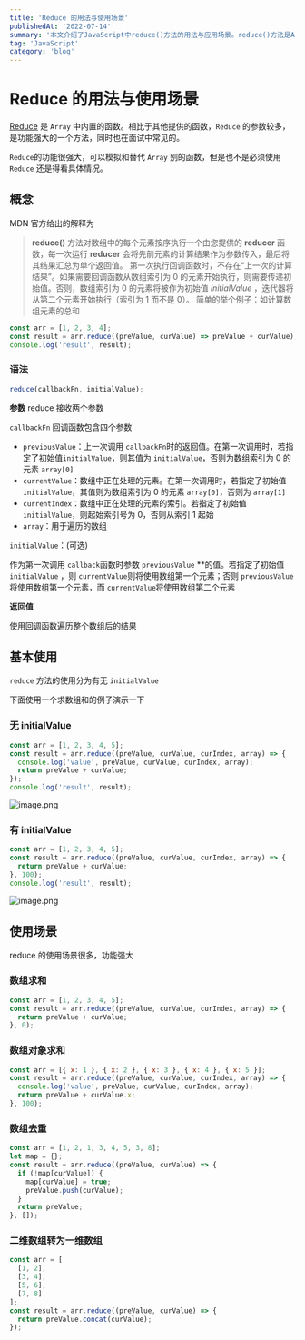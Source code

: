 ```yaml
---
title: 'Reduce 的用法与使用场景'
publishedAt: '2022-07-14'
summary: '本文介绍了JavaScript中reduce()方法的用法与应用场景。reduce()方法是Array中的高阶函数,用于合并数组元素的操作。文中首先阐明了reduce()的基本语法和参数,其接受四个参数:数组、累加器、当前元素和索引。然后举例详细解释了reduce()的三个主要用途:数组求和、对象的合并和列表转为对象。这些例子涵盖了reduce()的基本功能及运用。'
tag: 'JavaScript'
category: 'blog'
---
```


# Reduce 的用法与使用场景

[Reduce](https://developer.mozilla.org/zh-CN/docs/Web/JavaScript/Reference/Global_Objects/Array/reduce) 是 `Array` 中内置的函数。相比于其他提供的函数，`Reduce` 的参数较多，是功能强大的一个方法，同时也在面试中常见的。

`Reduce`的功能很强大，可以模拟和替代 `Array` 别的函数，但是也不是必须使用 `Reduce` 还是得看具体情况。

## 概念

MDN 官方给出的解释为

> **reduce()** 方法对数组中的每个元素按序执行一个由您提供的 **reducer** 函数，每一次运行 **reducer** 会将先前元素的计算结果作为参数传入，最后将其结果汇总为单个返回值。
> 第一次执行回调函数时，不存在“上一次的计算结果”。如果需要回调函数从数组索引为 0 的元素开始执行，则需要传递初始值。否则，数组索引为 0 的元素将被作为初始值 _initialValue_
> ，迭代器将从第二个元素开始执行（索引为 1 而不是 0）。
> 简单的举个例子：如计算数组元素的总和

```javascript
const arr = [1, 2, 3, 4];
const result = arr.reduce((preValue, curValue) => preValue + curValue);
console.log('result', result);
```

### 语法

```javascript
reduce(callbackFn, initialValue);
```

**参数**
reduce 接收两个参数

`callbackFn` 回调函数包含四个参数

- `previousValue`：上一次调用 `callbackFn`时的返回值。在第一次调用时，若指定了初始值`initialValue`，则其值为 `initialValue`，否则为数组索引为 0 的元素 `array[0]`
- `currentValue`：数组中正在处理的元素。在第一次调用时，若指定了初始值 `initialValue`，其值则为数组索引为 0 的元素 `array[0]`，否则为 `array[1]`
- `currentIndex`：数组中正在处理的元素的索引。若指定了初始值 `initialValue`，则起始索引号为 0，否则从索引 1 起始
- `array`：用于遍历的数组

`initialValue`：(可选)

作为第一次调用 `callback`函数时参数 `previousValue` \*\*的值。若指定了初始值 `initialValue`
，则 `currentValue`则将使用数组第一个元素；否则 `previousValue`将使用数组第一个元素，而 `currentValue`将使用数组第二个元素

**返回值**

使用回调函数遍历整个数组后的结果

## 基本使用

`reduce` 方法的使用分为有无 `initialValue`

下面使用一个求数组和的例子演示一下

### 无 initialValue

```javascript
const arr = [1, 2, 3, 4, 5];
const result = arr.reduce((preValue, curValue, curIndex, array) => {
  console.log('value', preValue, curValue, curIndex, array);
  return preValue + curValue;
});
console.log('result', result);
```

![image.png](https://cdn.hashnode.com/res/hashnode/image/upload/v1667632961676/07D1d7O82.png)

### 有 initialValue

```javascript
const arr = [1, 2, 3, 4, 5];
const result = arr.reduce((preValue, curValue, curIndex, array) => {
  return preValue + curValue;
}, 100);
console.log('result', result);
```

![image.png](https://cdn.hashnode.com/res/hashnode/image/upload/v1667633072044/Yt6Nunf9E.png)

## 使用场景

reduce 的使用场景很多，功能强大

### 数组求和

```javascript
const arr = [1, 2, 3, 4, 5];
const result = arr.reduce((preValue, curValue, curIndex, array) => {
  return preValue + curValue;
}, 0);
```

### 数组对象求和

```javascript
const arr = [{ x: 1 }, { x: 2 }, { x: 3 }, { x: 4 }, { x: 5 }];
const result = arr.reduce((preValue, curValue, curIndex, array) => {
  console.log('value', preValue, curValue, curIndex, array);
  return preValue + curValue.x;
}, 100);
```

### 数组去重

```javascript
const arr = [1, 2, 1, 3, 4, 5, 3, 8];
let map = {};
const result = arr.reduce((preValue, curValue) => {
  if (!map[curValue]) {
    map[curValue] = true;
    preValue.push(curValue);
  }
  return preValue;
}, []);
```

### 二维数组转为一维数组

```javascript
const arr = [
  [1, 2],
  [3, 4],
  [5, 6],
  [7, 8]
];
const result = arr.reduce((preValue, curValue) => {
  return preValue.concat(curValue);
});
```
